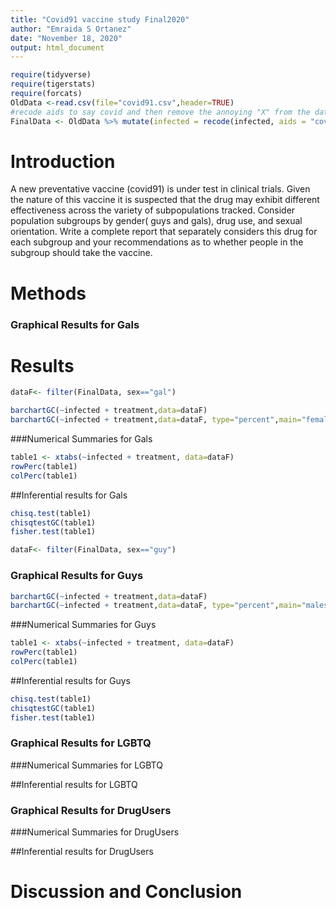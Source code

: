 ```yaml
---
title: "Covid91 vaccine study Final2020"
author: "Emraida S Ortanez"
date: "November 18, 2020"
output: html_document
---
```


```r
require(tidyverse)
require(tigerstats)
require(forcats)
OldData <-read.csv(file="covid91.csv",header=TRUE)
#recode aids to say covid and then remove the annoying "X" from the dataframe
FinalData <- OldData %>% mutate(infected = recode(infected, aids = "covid", none = "OK" )) %>% select(-one_of("X"))
```

# Introduction


<!--In this section you explain what you are trying to show.  Where did the data come from?  What is the research or other question you are trying to answer?.  If you skimp in this section expect to be marked down in your grade. Paint a picture of the project a couple of paragraphs is expected!-->

A new  preventative vaccine (covid91) is under test in clinical trials. Given the nature of this vaccine it is suspected that the drug may exhibit different effectiveness across the variety of subpopulations tracked. Consider population subgroups by gender( guys and gals), drug use, and sexual orientation. Write a complete report that separately considers this drug for each subgroup and your recommendations as to whether people in the subgroup should take the vaccine.

# Methods

### Graphical Results for Gals

<!--Decide on your methods:  use "variable analysis" or other appropriate descriptors.  Make sure to choose at least one graphical method and at least one numerical method. Discuss what data manipulations may be needed for example subsetting or other binning procedures and what sort of graphical displays and inferential tools will be used!-->
# Results
```r
dataF<- filter(FinalData, sex=="gal")
```


<!--Divide this section into two sub-sections:  One for your descriptive  results and one for your inferential results.!-->

```r
barchartGC(~infected + treatment,data=dataF)
barchartGC(~infected + treatment,data=dataF, type="percent",main="females")

```

  
###Numerical Summaries  for Gals

```r
table1 <- xtabs(~infected + treatment, data=dataF)
rowPerc(table1)
colPerc(table1)
```
##Inferential  results for Gals

```r
chisq.test(table1)
chisqtestGC(table1)
fisher.test(table1)
```


```r
dataF<- filter(FinalData, sex=="guy")
```

### Graphical Results for Guys
```r
barchartGC(~infected + treatment,data=dataF)
barchartGC(~infected + treatment,data=dataF, type="percent",main="males")

```

###Numerical Summaries  for Guys
```r
table1 <- xtabs(~infected + treatment, data=dataF)
rowPerc(table1)
colPerc(table1)
```


##Inferential  results for Guys
```r
chisq.test(table1)
chisqtestGC(table1)
fisher.test(table1)
```



### Graphical Results for LGBTQ



###Numerical Summaries  for LGBTQ



##Inferential  results for LGBTQ


### Graphical Results for DrugUsers



###Numerical Summaries  for DrugUsers



##Inferential  results for DrugUsers


# Discussion and Conclusion

<!--Discussion and conclusion here.  If you found a relationship be sure to consider whether the relationship occurs because one of the variavbles causes the other, or whether they perhasps are related for some other reason.  Watch the chapter 6 videos from the GeorgeTown videos collection.!-->

